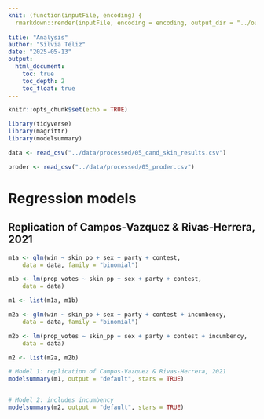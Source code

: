 ```yaml
---
knit: (function(inputFile, encoding) {
  rmarkdown::render(inputFile, encoding = encoding, output_dir = "../output") })
  
title: "Analysis"
author: "Silvia Téliz"
date: "2025-05-13"
output:
  html_document:
    toc: true
    toc_depth: 2      
    toc_float: true
---
```


```r
knitr::opts_chunk$set(echo = TRUE)
```

```r
library(tidyverse)
library(magrittr)
library(modelsummary)
```

```r
data <- read_csv("../data/processed/05_cand_skin_results.csv")

proder <- read_csv("../data/processed/05_proder.csv")
```

# Regression models

## Replication of Campos‐Vazquez & Rivas‐Herrera, 2021

```r
m1a <- glm(win ~ skin_pp + sex + party + contest,
    data = data, family = "binomial") 

m1b <- lm(prop_votes ~ skin_pp + sex + party + contest,
    data = data)

m1 <- list(m1a, m1b)
```


```r
m2a <- glm(win ~ skin_pp + sex + party + contest + incumbency,
    data = data, family = "binomial")

m2b <- lm(prop_votes ~ skin_pp + sex + party + contest + incumbency,
    data = data)

m2 <- list(m2a, m2b)

```


```r

# Model 1: replication of Campos‐Vazquez & Rivas‐Herrera, 2021
modelsummary(m1, output = "default", stars = TRUE)


# Model 2: includes incumbency
modelsummary(m2, output = "default", stars = TRUE)

```



